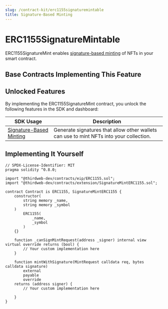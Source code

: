 ```yaml
---
slug: /contract-kit/erc1155signaturemintable
title: Signature-Based Minting
---
```



# ERC1155SignatureMintable

ERC1155SignatureMint enables [signature-based minting](/sdk/advanced-features/on-demand-minting) of NFTs in your smart contract.

<ViewContractCodeButton
  link="https://github.com/thirdweb-dev/contracts/blob/main/contracts/extension/interface/IBurnableERC1155.sol"
  name="IBurnableERC1155"
/>

## Base Contracts Implementing This Feature

<div className="row" style={{ marginBottom: 24 }}>
  <div className="col col--6" style={{ padding: 8 }}>
    <QuickstartCard
      name="ERC1155 Signature Mint"
      link="/contract-kit/base-contracts/erc-1155/erc1155signaturemint"
      image="/assets/icons/general.png"
    />
  </div>
</div>

## Unlocked Features

By implementing the ERC1155SignatureMint contract, you unlock the following features in the SDK and dashboard:

| SDK Usage                                                                           | Description                                                                             |
| ----------------------------------------------------------------------------------- | --------------------------------------------------------------------------------------- |
| [Signature-Based Minting](/sdk/interacting-with-contracts/erc1155signaturemintable) | Generate signatures that allow other wallets can use to mint NFTs into your collection. |

## Implementing It Yourself

```solidity
// SPDX-License-Identifier: MIT
pragma solidity ^0.8.0;

import "@thirdweb-dev/contracts/eip/ERC1155.sol";
import "@thirdweb-dev/contracts/extension/SignatureMintERC1155.sol";

contract Contract is ERC1155, SignatureMintERC1155 {
    constructor(
        string memory _name,
        string memory _symbol
    )
        ERC1155(
            _name,
            _symbol
        )
    {}

    function _canSignMintRequest(address _signer) internal view virtual override returns (bool) {
        // Your custom implementation here
    }

    function mintWithSignature(MintRequest calldata req, bytes calldata signature)
        external
        payable
        override
    returns (address signer) {
        // Your custom implementation here

    }
}
```

